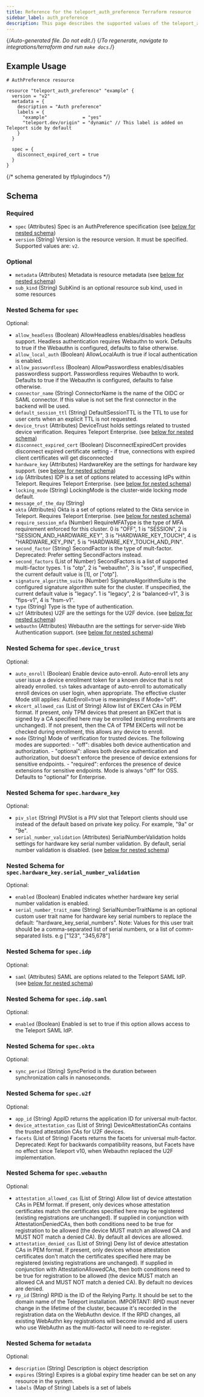 ```yaml
---
title: Reference for the teleport_auth_preference Terraform resource
sidebar_label: auth_preference
description: This page describes the supported values of the teleport_auth_preference resource of the Teleport Terraform provider.
---
```


{/*Auto-generated file. Do not edit.*/}
{/*To regenerate, navigate to integrations/terraform and run `make docs`.*/}



## Example Usage

```hcl
# AuthPreference resource

resource "teleport_auth_preference" "example" {
  version = "v2"
  metadata = {
    description = "Auth preference"
    labels = {
      "example"             = "yes"
      "teleport.dev/origin" = "dynamic" // This label is added on Teleport side by default
    }
  }

  spec = {
    disconnect_expired_cert = true
  }
}
```

{/*  schema generated by tfplugindocs */}
## Schema

### Required

- `spec` (Attributes) Spec is an AuthPreference specification (see [below for nested schema](#nested-schema-for-spec))
- `version` (String) Version is the resource version. It must be specified. Supported values are: `v2`.

### Optional

- `metadata` (Attributes) Metadata is resource metadata (see [below for nested schema](#nested-schema-for-metadata))
- `sub_kind` (String) SubKind is an optional resource sub kind, used in some resources

### Nested Schema for `spec`

Optional:

- `allow_headless` (Boolean) AllowHeadless enables/disables headless support. Headless authentication requires Webauthn to work. Defaults to true if the Webauthn is configured, defaults to false otherwise.
- `allow_local_auth` (Boolean) AllowLocalAuth is true if local authentication is enabled.
- `allow_passwordless` (Boolean) AllowPasswordless enables/disables passwordless support. Passwordless requires Webauthn to work. Defaults to true if the Webauthn is configured, defaults to false otherwise.
- `connector_name` (String) ConnectorName is the name of the OIDC or SAML connector. If this value is not set the first connector in the backend will be used.
- `default_session_ttl` (String) DefaultSessionTTL is the TTL to use for user certs when an explicit TTL is not requested.
- `device_trust` (Attributes) DeviceTrust holds settings related to trusted device verification. Requires Teleport Enterprise. (see [below for nested schema](#nested-schema-for-specdevice_trust))
- `disconnect_expired_cert` (Boolean) DisconnectExpiredCert provides disconnect expired certificate setting - if true, connections with expired client certificates will get disconnected
- `hardware_key` (Attributes) HardwareKey are the settings for hardware key support. (see [below for nested schema](#nested-schema-for-spechardware_key))
- `idp` (Attributes) IDP is a set of options related to accessing IdPs within Teleport. Requires Teleport Enterprise. (see [below for nested schema](#nested-schema-for-specidp))
- `locking_mode` (String) LockingMode is the cluster-wide locking mode default.
- `message_of_the_day` (String)
- `okta` (Attributes) Okta is a set of options related to the Okta service in Teleport. Requires Teleport Enterprise. (see [below for nested schema](#nested-schema-for-specokta))
- `require_session_mfa` (Number) RequireMFAType is the type of MFA requirement enforced for this cluster. 0 is "OFF", 1 is "SESSION", 2 is "SESSION_AND_HARDWARE_KEY", 3 is "HARDWARE_KEY_TOUCH", 4 is "HARDWARE_KEY_PIN", 5 is "HARDWARE_KEY_TOUCH_AND_PIN".
- `second_factor` (String) SecondFactor is the type of mult-factor. Deprecated: Prefer setting SecondFactors instead.
- `second_factors` (List of Number) SecondFactors is a list of supported multi-factor types. 1 is "otp", 2 is "webauthn", 3 is "sso", If unspecified, the current default value is [1], or ["otp"].
- `signature_algorithm_suite` (Number) SignatureAlgorithmSuite is the configured signature algorithm suite for the cluster. If unspecified, the current default value is "legacy". 1 is "legacy", 2 is "balanced-v1", 3 is "fips-v1", 4 is "hsm-v1".
- `type` (String) Type is the type of authentication.
- `u2f` (Attributes) U2F are the settings for the U2F device. (see [below for nested schema](#nested-schema-for-specu2f))
- `webauthn` (Attributes) Webauthn are the settings for server-side Web Authentication support. (see [below for nested schema](#nested-schema-for-specwebauthn))

### Nested Schema for `spec.device_trust`

Optional:

- `auto_enroll` (Boolean) Enable device auto-enroll. Auto-enroll lets any user issue a device enrollment token for a known device that is not already enrolled. `tsh` takes advantage of auto-enroll to automatically enroll devices on user login, when appropriate. The effective cluster Mode still applies: AutoEnroll=true is meaningless if Mode="off".
- `ekcert_allowed_cas` (List of String) Allow list of EKCert CAs in PEM format. If present, only TPM devices that present an EKCert that is signed by a CA specified here may be enrolled (existing enrollments are unchanged).  If not present, then the CA of TPM EKCerts will not be checked during enrollment, this allows any device to enroll.
- `mode` (String) Mode of verification for trusted devices.  The following modes are supported:  - "off": disables both device authentication and authorization. - "optional": allows both device authentication and authorization, but doesn't enforce the presence of device extensions for sensitive endpoints. - "required": enforces the presence of device extensions for sensitive endpoints.  Mode is always "off" for OSS. Defaults to "optional" for Enterprise.


### Nested Schema for `spec.hardware_key`

Optional:

- `piv_slot` (String) PIVSlot is a PIV slot that Teleport clients should use instead of the default based on private key policy. For example, "9a" or "9e".
- `serial_number_validation` (Attributes) SerialNumberValidation holds settings for hardware key serial number validation. By default, serial number validation is disabled. (see [below for nested schema](#nested-schema-for-spechardware_keyserial_number_validation))

### Nested Schema for `spec.hardware_key.serial_number_validation`

Optional:

- `enabled` (Boolean) Enabled indicates whether hardware key serial number validation is enabled.
- `serial_number_trait_name` (String) SerialNumberTraitName is an optional custom user trait name for hardware key serial numbers to replace the default: "hardware_key_serial_numbers".  Note: Values for this user trait should be a comma-separated list of serial numbers, or a list of comm-separated lists. e.g ["123", "345,678"]



### Nested Schema for `spec.idp`

Optional:

- `saml` (Attributes) SAML are options related to the Teleport SAML IdP. (see [below for nested schema](#nested-schema-for-specidpsaml))

### Nested Schema for `spec.idp.saml`

Optional:

- `enabled` (Boolean) Enabled is set to true if this option allows access to the Teleport SAML IdP.



### Nested Schema for `spec.okta`

Optional:

- `sync_period` (String) SyncPeriod is the duration between synchronization calls in nanoseconds.


### Nested Schema for `spec.u2f`

Optional:

- `app_id` (String) AppID returns the application ID for universal mult-factor.
- `device_attestation_cas` (List of String) DeviceAttestationCAs contains the trusted attestation CAs for U2F devices.
- `facets` (List of String) Facets returns the facets for universal mult-factor. Deprecated: Kept for backwards compatibility reasons, but Facets have no effect since Teleport v10, when Webauthn replaced the U2F implementation.


### Nested Schema for `spec.webauthn`

Optional:

- `attestation_allowed_cas` (List of String) Allow list of device attestation CAs in PEM format. If present, only devices whose attestation certificates match the certificates specified here may be registered (existing registrations are unchanged). If supplied in conjunction with AttestationDeniedCAs, then both conditions need to be true for registration to be allowed (the device MUST match an allowed CA and MUST NOT match a denied CA). By default all devices are allowed.
- `attestation_denied_cas` (List of String) Deny list of device attestation CAs in PEM format. If present, only devices whose attestation certificates don't match the certificates specified here may be registered (existing registrations are unchanged). If supplied in conjunction with AttestationAllowedCAs, then both conditions need to be true for registration to be allowed (the device MUST match an allowed CA and MUST NOT match a denied CA). By default no devices are denied.
- `rp_id` (String) RPID is the ID of the Relying Party. It should be set to the domain name of the Teleport installation.  IMPORTANT: RPID must never change in the lifetime of the cluster, because it's recorded in the registration data on the WebAuthn device. If the RPID changes, all existing WebAuthn key registrations will become invalid and all users who use WebAuthn as the multi-factor will need to re-register.



### Nested Schema for `metadata`

Optional:

- `description` (String) Description is object description
- `expires` (String) Expires is a global expiry time header can be set on any resource in the system.
- `labels` (Map of String) Labels is a set of labels

